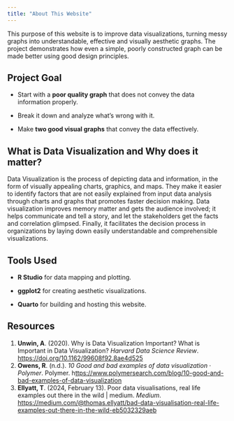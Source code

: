 ```yaml
---
title: "About This Website"
---
```


This purpose of this website is to improve data visualizations, turning messy graphs into understandable, effective and visually aesthetic graphs. The project demonstrates how even a simple, poorly constructed graph can be made better using good design principles.

## Project Goal

-   Start with a **poor quality graph** that does not convey the data information properly.

-   Break it down and analyze what’s wrong with it.

-   Make **two good visual graphs** that convey the data effectively.

## What is Data Visualization and Why does it matter?

Data Visualization is the process of depicting data and information, in the form of visually appealing charts, graphics, and maps. They make it easier to identify factors that are not easily explained from input data analysis through charts and graphs that promotes faster decision making. Data visualization improves memory matter and gets the audience involved; it helps communicate and tell a story, and let the stakeholders get the facts and correlation glimpsed. Finally, it facilitates the decision process in organizations by laying down easily understandable and comprehensible visualizations.

## Tools Used

-   **R Studio** for data mapping and plotting.

-   **ggplot2** for creating aesthetic visualizations.

-   **Quarto** for building and hosting this website.

## Resources

1.  **Unwin, A**. (2020). Why is Data Visualization Important? What is Important in Data Visualization? *Harvard Data Science Review*. <https://doi.org/10.1162/99608f92.8ae4d525>
2.  **Owens, R**. (n.d.). *10 Good and bad examples of data visualization · Polymer*. Polymer. h[ttps://www.polymersearch.com/blog/10-good-and-bad-examples-of-data-visualization](https://www.polymersearch.com/blog/10-good-and-bad-examples-of-data-visualization)
3.  **Ellyatt, T**. (2024, February 13). Poor data visualisations, real life examples out there in the wild \| medium. *Medium*. [https://medium.com/\@thomas.ellyatt/bad-data-visualisation-real-life-examples-out-there-in-the-wild-eb5032329aeb](https://medium.com/@thomas.ellyatt/bad-data-visualisation-real-life-examples-out-there-in-the-wild-eb5032329aeb)


